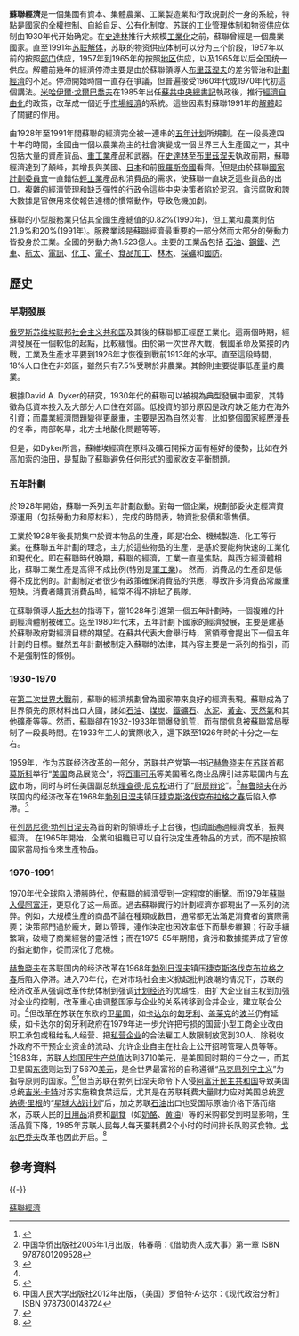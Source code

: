 {{Infobox Economy
|country             = 蘇聯
|image               = DneproGES 1947.JPG
|caption             = [[第聂伯河水电站|第聂伯河水电站]]，蘇聯經濟力量的其中一個體現，建於1932年。
|width               = 256
|currency            = [[蘇聯盧布|蘇聯盧布]] (SUR)<ref name="CIAFactbookinfobox">{{cite book | author =  | title = Soviet Union Economy 1991 | location =  | publisher = [[CIA_Factbook|CIA Factbook]] | year = 1992 | page =  | url = http://www.theodora.com/wfb1991/soviet_union/soviet_union_economy.html | accessdate = 2010-06-12 | archive-date = 2016-04-29 | archive-url = https://web.archive.org/web/20160429141410/http://www.theodora.com/wfb1991/soviet_union/soviet_union_economy.html | dead-url = yes }}</ref>
|year                = 1月1日 – 12月31日<ref name="CIAFactbookinfobox"/>
|organs              = [[經濟互助委員會|經濟互助委員會]], [[聯合國亞洲及太平洋經濟社會委員會|聯合國亞洲及太平洋經濟社會委員會]], [[世界貿易組織|世界貿易組織]]等<ref name="CIAFactbookinfobox"/>
|gdp                 = $26,595 亿  (1989年數據) <ref name="GDPinfobox1990">{{cite book | author =  | title = GDP - Million 1990 | location =  | publisher = [[CIA_Factbook|CIA Factbook]] | year = 1991 | page =  | url = http://www.theodora.com/wfb/1990/rankings/gdp_million_1.html | accessdate = 2010-06-12 | archive-date = 2015-11-09 | archive-url = https://web.archive.org/web/20151109124727/http://www.theodora.com/wfb/1990/rankings/gdp_million_1.html | dead-url = yes }}</ref>
|rank                = 2nd (1990)
|growth              = -2.4 to -5.0% (1991年數據) <ref name="CIAFactbookinfobox"/>
|per capita          = $9,130 (33th) (1990年數據)<ref>{{cite book | author =  | title = GDP Per Capita 1991 | location =  | publisher = [[CIA_Factbook|CIA Factbook]] | year = 1992 | page =  | url = http://www.theodora.com/wfb/1991/rankings/gdp_per_capita_0.html | accessdate = 2010-06-12 | archive-date = 2010-08-19 | archive-url = https://web.archive.org/web/20100819051611/http://www.theodora.com/wfb/1991/rankings/gdp_per_capita_0.html | dead-url = yes }}</ref>
|sectors             = 農業：(1-2%, 1990)、工業：(-2.4%, 1990)(1990年數據)<ref name="CIAFactbookinfobox"/>
|inflation           = 14% (第43) (1991)<ref>{{cite book | author =  | title = Inflation Rate % 1991 | location =  | publisher = [[CIA_Factbook|CIA Factbook]] | year = 1992 | page =  | url = http://www.theodora.com/wfb/1991/rankings/inflation_rate_pct_1.html | accessdate = 2010-06-12 | archive-date = 2016-03-03 | archive-url = https://web.archive.org/web/20160303222312/http://www.theodora.com/wfb/1991/rankings/inflation_rate_pct_1.html | dead-url = no }}</ref>
|poverty             =
|gini                = 低
|labor               = $1.523億 (3rd) (1990年數據)<ref>{{cite book | author =  | title = Labor Force 1991 | location =  | publisher = [[CIA_Factbook|CIA Factbook]] | year = 1992 | page =  | url = http://www.theodora.com/wfb/1991/rankings/labor_force_1.html | accessdate = 2010-06-12 | archive-date = 2016-03-03 | archive-url = https://web.archive.org/web/20160303214542/http://www.theodora.com/wfb/1991/rankings/labor_force_1.html | dead-url = no }}</ref>
|occupations         = 工業和非農業：80%；農業：20%；技術工人短缺(1989 est.)<ref name="CIAFactbookinfobox"/>
|unemployment        = 1-2%<ref name="CIAFactbookinfobox"/>
|industries          = [[石油|石油]]、[[鋼鐵|鋼鐵]]、[[汽車|汽車]]、[[航太|航太]]、[[電訊|電訊]]、[[化工|化工]]、[[重工業|重工業]]、[[電子|電子]]、[[食品加工|食品加工]]、[[林业|林木業]]、[[矿业|採礦]]、[[國防工業|國防]] (1989 est.)<ref name="CIAFactbookinfobox"/>
|exports             = $11.07億 (9th) (1990 est.)<ref>{{cite book | author =  | title = Exports Million 1991 | location =  | publisher = [[CIA_Factbook|CIA Factbook]] | year = 1992 | page =  | url = http://www.theodora.com/wfb/1991/rankings/exports_million_1.html | accessdate = 2010-06-12 | archive-date = 2015-10-02 | archive-url = https://web.archive.org/web/20151002002216/http://www.theodora.com/wfb/1991/rankings/exports_million_1.html | dead-url = no }}</ref>
|export-goods        = [[石油|石油]]及其副產品、[[天然氣|天然氣]]、[[金屬|金屬]]、[[木材|木材]]、農產品、和其他不同種類的產品。(1989 est.)<ref name="CIAFactbookinfobox"/>
|export-partners     = [[東方集團|東方集團]] 49%、[[歐洲共同體|歐洲共同體]] 14%、[[古巴|古巴]] 5%、[[美國|美國]]、[[阿富汗民主共和國|阿富汗]] (1988)<ref name="CIAFactbookinfobox"/>
|imports             = $114,70億 (10th) (1990 est.)<ref>{{cite book | author =  | title = Imports Million 1991 | location =  | publisher = [[CIA_Factbook|CIA Factbook]] | year = 1992 | page =  | url = http://www.theodora.com/wfb/1991/rankings/imports_million_1.html | accessdate = 2010-06-12 | archive-date = 2016-03-03 | archive-url = https://web.archive.org/web/20160303223109/http://www.theodora.com/wfb/1991/rankings/imports_million_1.html | dead-url = no }}</ref>
|import-goods        = 穀物及其他農產品、機械和設備、鋼鐵產品（包括大直徑導管）、消費品<ref name="CIAFactbookinfobox"/>
|import-partners     = [[東方集團|東方集團]] 54%、[[歐洲共同體|歐洲共同體]] 11%、[[古巴|古巴]]、[[中華人民共和國|中國]]、[[美國|美國]] (1988 est.)<ref name="CIAFactbookinfobox"/>
|FDI                 =
| debt = 
|gross external debt = $5.5億 (11th) (1990年數據)<ref>{{cite web | author =  | title = Budget External Debt Million 1991 | location =  | publisher = [[CIA_Factbook|CIA Factbook]] | year = 1992 | page =  | url = http://www.theodora.com/wfb/1991/rankings/budget_expenditures_million_1.html | accessdate = 2010-06-12 | archive-url = https://web.archive.org/web/20121101175311/http://www.theodora.com/wfb/1991/rankings/budget_expenditures_million_1.html | archive-date = 2012-11-01 | dead-url = yes }}</ref> $2.73億 (1988 est.)<!-- <ref name=cia1990/> -->
|revenue             = $42.2億 (5th) (1990年數據)<ref>{{cite book | author =  | title = Budget Revenues Million Million 1991 | location =  | publisher = [[CIA_Factbook|CIA Factbook]] | year = 1992 | page =  | url = http://www.theodora.com/wfb/1991/rankings/budget_revenues_million_1.html | accessdate = 2010-06-12 | archive-date = 2016-03-03 | archive-url = https://web.archive.org/web/20160303213322/http://www.theodora.com/wfb/1991/rankings/budget_revenues_million_1.html | dead-url = no }}</ref>
|expenses            = $51.0億 (1990年數據)<ref name="CIAFactbookinfobox"/><br />5300萬 (2nd, [[capital_expenditures|capital expenditures]]) (1991 est.)<ref>{{cite book | author =  | title = Budget Expenditures Million 1991 | location =  | publisher = [[CIA_Factbook|CIA Factbook]] | year = 1992 | page =  | url = http://www.theodora.com/wfb/1991/rankings/budget_expenditures_million_1.html | accessdate = 2010-06-12 | archive-url = https://web.archive.org/web/20121101175311/http://www.theodora.com/wfb/1991/rankings/budget_expenditures_million_1.html | archive-date = 2012-11-01 | dead-url = yes }}</ref>
|aid                 = $14.76億 (1954-88)<ref name="CIAFactbookinfobox"/>
|cianame             =
|spelling            =
}}
'''蘇聯經濟'''是一個集國有資本、集體農業、工業製造業和行政規劃於一身的系統，特點是國家的全權控制、自給自足、公有化制度。[[苏联|苏联]]的工业管理体制和物资供应体制由1930年代开始确定。在[[史達林|史達林]]推行大規模[[工業化|工業化]]之前，蘇聯曾經是一個農業國家。直至1991年[[苏联解体|苏联解体]]，苏联的物资供应体制可以分为三个阶段，1957年以前的按照[[部|部门]]供应，1957年到1965年的按照[[地区|地区]]供应，以及1965年以后全国统一供应。解體前幾年的經濟停滯主要是由於蘇聯領導人[[列昂尼德·伊里奇·布里茲涅夫|布里茲涅夫]]的差劣管治和[[計劃經濟|計劃經濟]]的不足。停滯開始時間一直存在爭議，但普遍接受1960年代或1970年代初這個講法。[[米哈伊爾·戈爾巴喬夫|米哈伊爾·戈爾巴喬夫]]在1985年出任[[蘇聯共產黨中央委員會總書記|蘇共中央總書記]]執政後，推行[[改革重组|經濟自由化]]的政策，改革成一個近乎[[市場經濟|市場經濟]]的系統。這些因素對蘇聯1991年的[[蘇聯解體|解體]]起了關鍵的作用。

由1928年至1991年間蘇聯的經濟完全被一連串的[[苏联五年计划|五年计划]]所規劃。在一段長達四十年的時間，全國由一個以農業為主的社會演變成一個世界三大生產國之一，其中包括大量的資產貨品、[[重工業|重工業]]產品和武器。在[[史達林|史達林]]至[[布里茲涅夫|布里茲涅夫]]執政前期，蘇聯經濟達到了顛峰，其增長與美國、[[日本|日本]]和前[[俄羅斯帝國|俄羅斯帝國]]看齊。<ref>{{cite book | author = Daniels, Robert Vince | title = The End of the Communist Revolution | location = | publisher = [[Routledge|Routledge]] | year = 1993 | page = 63 | url = http://books.google.com/books?id=U6YOAAAAQAAJ&dq | isbn = 0415061504 }}</ref>但是由於蘇聯[[蘇聯國家計劃委員會|國家計劃委員會]]一直錯估[[輕工業|輕工業]]產品和消費品的需求，使蘇聯一直缺乏這些貨品的出口。複雜的經濟管理和缺乏彈性的行政令這些中央決策者陷於泥沼。貪污腐敗和誇大數據是官僚用來使報告達標的慣常動作，导致危機加劇。

蘇聯的小型服務業只佔其全國生產總值的0.82%(1990年)，但工業和農業則佔21.9%和20%(1991年)。服務業該是蘇聯經濟最重要的一部分然而大部分的勞動力皆投身於工業。全國的勞動力為1.523億人。主要的工業品包括 [[石油|石油]]、[[鋼鐵|鋼鐵]]、[[汽車|汽車]]、[[航太|航太]]、[[電訊|電訊]]、[[化工|化工]]、[[電子|電子]]、[[食品加工|食品加工]]、[[林业|林木]]、[[採礦|採礦]]和[[國防|國防]]。

==歷史==
===早期發展===
[[俄罗斯苏维埃联邦社会主义共和国|俄罗斯苏维埃联邦社会主义共和国]]及其後的蘇聯都正經歷工業化。這兩個時期，經濟發展在一個較低的起點，比較緩慢。由於第一次世界大戰，俄國革命及緊接的內戰，工業及生產水平要到1926年才恢復到戰前1913年的水平。直至這段時間，18%人口住在非郊區，雖然只有7.5%受聘於非農業。其餘則主要從事低產量的農業。

根據David A. Dyker的研究，1930年代的蘇聯可以被視為典型發展中國家，其特徵為低資本投入及大部分人口住在郊區。低投資的部分原因是政府缺乏能力在海外引資；而農業經濟問題變得更嚴重，主要是因為自然災害，比如整個國家經歷漫長的冬季，南部乾旱，北方土地酸化問題等等。

但是，如Dyker所言，蘇維埃經濟在原料及礦石開採方面有極好的優勢，比如在外高加索的油田，是幫助了蘇聯避免任何形式的國家收支平衡問題。

===五年計劃===
{{main|蘇聯五年計劃}}
於1928年開始，蘇聯一系列五年計劃啟動。對每一個企業，規劃部委決定經濟資源運用（包括勞動力和原材料），完成的時間表，物資批發價和零售價。

工業於1928年後長期集中於資本物品的生產，即是冶金、機械製造、化工等行業。在蘇聯五年計劃的理念，主力於這些物品的生產，是基於要能夠快速的工業化和現代化。即在蘇聯時代晚期，蘇聯的經濟，工業一直是焦點。與西方經濟體相比，蘇聯工業生產是高得不成比例(特别是[[軍工業|軍工業]])。 然而，消費品的生產卻是低得不成比例的。計劃制定者很少有政策確保消費品的供應，導致許多消費品常嚴​​重短缺。消費者購買消費品時，經常不得不排起了長隊。

在蘇聯領導人[[斯大林|斯大林]]的指導下，當1928年引進第一個五年計劃時，一個複雜的計劃經濟體制被確立。迄至1980年代末，五年計劃下國家的經濟發展，主要是建基於蘇聯政府對經濟目標的期望。在蘇共代表大會舉行時，黨領導會提出下一個五年計劃的目標。雖然五年計劃被制定入蘇聯的法律，其內容主要是一系列的指引，而不是強制性的條例。

===1930-1970===
在[[第二次世界大戰|第二次世界大戰]]前，蘇聯的經濟規劃曾為國家帶來良好的經濟表現。蘇聯成為了世界領先的原材料出口大國，諸如[[石油|石油]]、[[煤炭|煤炭]]、[[鐵礦石|鐵礦石]]、[[水泥|水泥]]、[[黃金|黃金]]、[[天然氣|天然氣]]和其他礦產等等。然而，蘇聯卻在1932-1933年間爆發飢荒，而有關信息被蘇聯當局壓制了一段長時間。在1933年工人的實際收入，還下跌至1926年時的十分之一左右。

1959年，作为苏联经济改革的一部分，苏联共产党第一书记[[赫鲁晓夫|赫鲁晓夫]]在[[苏联|苏联]]首都[[莫斯科|莫斯科]]举行“[[美国|美国]]商品展览会”，将[[百事可乐|百事可乐]]等美国著名商业品牌引进苏联国内与[[东欧|东欧]]市场，同时与时任美国副总统[[理查德·尼克松|理查德·尼克松]]进行了“[[厨房辩论|厨房辩论]]”。<ref>中国华侨出版社2005年1月出版，韩春萌：《借助贵人成大事》第一章 ISBN 9787801209528</ref>[[赫鲁晓夫|赫鲁晓夫]]在苏联国内的经济改革在1968年[[勃列日涅夫|勃列日涅夫]]镇压[[捷克斯洛伐克|捷克斯洛伐克]][[布拉格之春|布拉格之春]]后陷入停滞。<ref name="#1">{{Cite web |url=http://euroasia.cass.cn/news/60875.htm |title=中国社会科学院俄罗斯东欧中亚研究所：论“布拉格之春”对苏联内政的影响 |access-date=2013-06-11 |archive-date=2013-09-27 |archive-url=https://web.archive.org/web/20130927023439/http://euroasia.cass.cn/news/60875.htm |dead-url=yes }}</ref>

在[[列昂尼德·勃列日涅夫|列昂尼德·勃列日涅夫]]為首的新的領導班子上台後，也試圖通過經濟改革，振興經濟。 在1965年開始，企業和組織已可以自行決定生產物品的方式，而不是按照國家當​​局指令來生產物品。

===1970-1991===
1970年代全球陷入滯脹時代，使蘇聯的經濟受到一定程度的衝擊。而1979年[[蘇聯入侵阿富汗|蘇聯入侵阿富汗]]，更惡化了这一局面。過去蘇聯實行的計劃經濟亦都現出了一系列的流弊。例如，大規模生產的商品不論在種類或數目，通常都无法滿足消費者的實際需要；決策部門過於龐大，難以管理，連作決定也因效率低下而舉步維艱；行政手續繁瑣，破壞了商業經營的靈活性；而在1975-85年期間，貪污和數據擺弄成了官僚的指定動作，從而深化了危機。

[[赫鲁晓夫|赫鲁晓夫]]在苏联国内的经济改革在1968年[[勃列日涅夫|勃列日涅夫]]镇压[[捷克斯洛伐克|捷克斯洛伐克]][[布拉格之春|布拉格之春]]后陷入停滞。进入70年代，在对市场社会主义掀起批判浪潮的情况下，苏联的经济改革从强调改革传统体制到强调[[计划经济|计划经济]]的优越性，由扩大企业自主权到加强对企业的控制，改革重心由调整国家与企业的关系转移到合并企业，建立联合公司。<ref name="#1"/>但改革在苏联在东欧的[[卫星国|卫星国]]，如[[卡达尔|卡达尔]]的[[匈牙利|匈牙利]]、[[盖莱克|盖莱克]]的[[波兰|波兰]]仍有延续，如卡达尔的匈牙利政府在1979年进一步允许把亏损的国营小型工商企业改由职工承包或租给私人经营、把[[私营企业|私营企业]]的合法雇工人数限制放宽到30人、除税收外政府不干预企业资金的流动、允许企业自主在社会上公开招聘管理人员等等。<ref>{{Cite web |url=http://bbs.tianya.cn/post-no05-221103-1.shtml |title=天涯：1988年苏联东欧市场化程度可能比当时的我国高 |access-date=2013-06-11 |archive-date=2020-11-30 |archive-url=https://web.archive.org/web/20201130122523/http://bbs.tianya.cn/post-no05-221103-1.shtml |dead-url=no }}</ref>1983年，苏联[[人均国民生产总值|人均国民生产总值]]达到3710美元，是美国同时期的三分之一，而其卫星国[[东德|东德]]则达到了5670[[美元|美元]]，是全世界最富裕的自称遵循“[[马克思列宁主义|马克思列宁主义]]”为指导原则的国家。<ref>中国人民大学出版社2012年出版，（美国）罗伯特·A·达尔：《现代政治分析》 ISBN 9787300148724</ref><ref>{{Cite web |url=http://bbs.tianya.cn/post-no05-246564-1.shtml |title=天涯：侧写勃列日涅夫时代 |access-date=2013-06-11 |archive-date=2020-11-29 |archive-url=https://web.archive.org/web/20201129184154/http://bbs.tianya.cn/post-no05-246564-1.shtml |dead-url=no }}</ref>但当苏联在勃列日涅夫命令下入侵[[阿富汗民主共和国|阿富汗民主共和国]]导致美国总统[[吉米·卡特|吉米·卡特]]对苏实施粮食禁运后，尤其是在苏联耗费大量财力应对美国总统[[罗纳德·里根|罗纳德·里根]]的“[[星球大战计划|星球大战计划]]”后，加之苏联[[石油|石油]]出口也受国际原油价格下落而缩水，苏联人民的[[日用品|日用品]]消费和[[副食|副食]]（如[[奶酪|奶酪]]、[[黄油|黄油]]）等的采购都受到明显影响，生活品質下降，1985年苏联人民每人每天要耗费2个小时的时间排长队购买食物。[[戈尔巴乔夫|戈尔巴乔夫]]改革也因此开启。<ref>{{Cite web |url=http://tieba.baidu.com/p/1448553319?pn=2 |title=飞毛腿导弹的前世今生：戈尔巴乔夫为解除美国粮食禁运销毁“奥卡”导弹 |access-date=2013-06-11 |archive-date=2017-02-11 |archive-url=https://web.archive.org/web/20170211220924/http://tieba.baidu.com/p/1448553319?pn=2 |dead-url=no }}</ref>

== 參考資料 ==
{{Reflist}}

{{-}}
{{苏联主题}}
[[Category:蘇聯經濟|]]